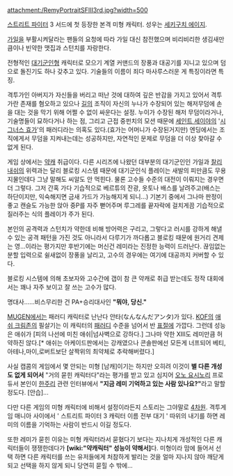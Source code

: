 attachment:/RemyPortraitSFIII3rd.jpg?width=500

[[스트리트 파이터]] 3 서드에 첫 등장한 본격 미형 캐릭터. 성우는 [[세키구치 에이지]].

[[가일]]을 부활시켜달라는 팬들의 요청에 따라 가일 대신 참전했으며 비리비리한 생김새만큼이나 빈약한 맷집과 스턴치를 자랑한다.

전형적인 [[대기군인]]형 캐릭터로 모으기 계열 커맨드의 장풍과 대공기를 지니고 있으며 덤으로 돌진기도 하나 갖추고 있다. 기술들의 이름이 죄다 마사루스러운 게 특징이라면 특징.

격투가인 아버지가 자신들을 버리고 떠난 것에 대하여 깊은 반감을 가지고 있어서 격투가란 존재를 혐오하고 있으나 [[길]]의 조직이 자신의 누나가 수장되어 있는 해저무덤에 손을 대는 것을 막기 위해 어쩔 수 없이 싸운다는 설정.
누이가 수장된 해저 무덤이라거나, 기술명들이 묘하다거나 하는 점, 그리고 근접 중펀치의 모션 때문에 [[세인트 세이야]]의 '[[시그너스 효가]]'의 패러디라는 의혹도 있다.(효가는 어머니가 수장된거지만)
엔딩에서는 조직에게서 무덤을 지켜내는데는 성공하지만, 자연적인 문제로 무덤을 더 이상 찾아갈 수 없게 된다.

게임 상에서는 [[약캐]] 취급이다. 다른 시리즈에 나왔던 대부분의 대기군인인 가일과 [[찰리 내쉬]]의 위력과는 달리 블로킹 시스템 때문에 대기군인식 플레이는 새발의 피만큼도 무용지물인데다 그냥 말해도 씨알도 안 먹힌다. 물론 고수들 수준의 대전이 이뤄지는 경우면 더 그렇다. 그저 간혹 가다 기습적으로 베르튜의 잔광, 옷토나 배스를 날려주고(배스는 하단이지만, 익숙해지면 금새 가드가 가능해지게 되니...) 기본기 중에서 그나마 판정이 좋고 캔슬도 가능한 앉아 중P를 자주 뻗어주며 루그레를 끝자락에 걸치게끔 기습적으로 질러주는 식의 플레이가 주가 된다.

본인의 공격력과 스턴치가 약한데 비해 방어력은 구리고, 그렇다고 러시를 강하게 해낼 수 있는 공격 패턴을 가진 것도 아니라서 다루기가 까다롭고 블로킹 때문에 원거리 견제는 영...이라는 평가지만 후반기에는 머신건 레미라는 진정한 능력이 드러난다. 끊임없는 분할 입력으로 쉴새없이 장풍을 날리고, 고수의 경우에는 여기에 대공까지 커버할 수 있다.

블로킹 시스템에 의해 초보자와 고수간에 갭이 참 큰 약캐로 취급 받는데도 정작 대회에서는 꽤나 자주 보이고 잘 쓰는 고수가 많다.

명대사......비스무리한 건 PA+승리대사인 '''"뭐야, 당신."'''

[[MUGEN]]에서는 패러디 캐릭터로 난난다 안타(なんなんだアンタ)가 있다.
[[KOF]]의 [[애쉬 크림존]]의 필살기는 이 캐릭터의 [[패러디]] 수준을 넘어서 반 [[표절]]에 가깝다. 그런데 성능은 애쉬가 [피의 나선에 미친 애쉬|넘사벽으로 강하다.] 그나마 약한 XIII도 레미만큼 허약하진 않다.[* 애쉬는 아케이드판에서는 강캐였으나 콘솔판에선 모든게 너프되어 베티,아테나,마이,로버트보단 살짝위의 최약체로 추락해버렸다.]

사실 캡콤의 게임에서 몇 안되는 미형 [남캐]이기는 하지만 오히려 이것이 '''별 다른 개성도 없게 되어서''' "거의 묻힌 캐릭터다"라는 평가를 받고 있고 심지어 [[오노 요시노리]] 프로듀서 본인이 [[한주리]] 관련 인터뷰에서 '''"지금 레미 기억하고 있는 사람 있나요?"'''라고 말할 정도다. [안습]...

다만 다른 게임의 미형 캐릭터에 비해서 설정이라든지 스토리는 그야말로 [[4차원]]. 격투게임 매니아 사이에서 ' 스트리트 파이터 3 캐릭터 이름 전부 대기 ' 따위의 내기를 하면 레미의 이름을 기억하는 사람이 반드시 이길 정도다.

또한 레미가 묻힌 이유는 미형 캐릭터라서 묻혔다기 보다는 지나치게 개성적인 다른 캐릭터들이 쟁쟁한데다가 '''[wiki:"약캐릭터" 성능이 약해서]'''다. 미형이라 맘에 들어서 선택 하면 다른 캐릭터를 쓰는 유저들에게 처참하게 발리는 것을 얼마 지나지 않아 깨닫게 되고 선택을 하지 않게 되니 당연히 묻힐 수 밖에...
